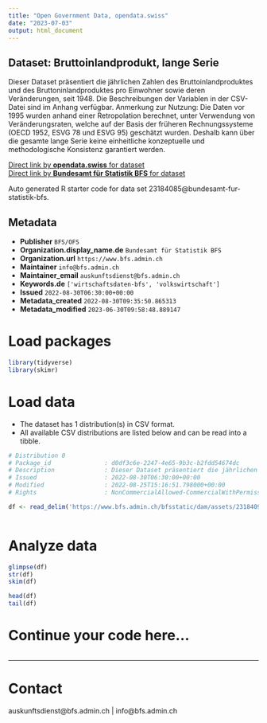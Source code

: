 ```yaml
---
title: "Open Government Data, opendata.swiss"
date: "2023-07-03"
output: html_document
---
```


## Dataset: Bruttoinlandprodukt, lange Serie

Dieser Dataset präsentiert die jährlichen Zahlen des Bruttoinlandproduktes und des Bruttoninlandproduktes pro Einwohner sowie deren Veränderungen, seit 1948. Die Beschreibungen der Variablen in der CSV-Datei sind im Anhang verfügbar. Anmerkung zur Nutzung: Die Daten vor 1995 wurden anhand einer Retropolation berechnet, unter Verwendung von Veränderungsraten, welche auf der Basis der früheren Rechnungssysteme (OECD 1952, ESVG 78 und ESVG 95) geschätzt wurden. Deshalb kann über die gesamte lange Serie keine einheitliche konzeptuelle und methodologische Konsistenz garantiert werden.

[Direct link by **opendata.swiss** for dataset](https://opendata.swiss/de/dataset/bruttoinlandprodukt-lange-serie8)<br>
[Direct link by **Bundesamt für Statistik BFS** for dataset](https://www.bfs.admin.ch/asset/de/ts-x-04.02.01.08)

Auto generated R starter code for data set 23184085@bundesamt-fur-statistik-bfs.

## Metadata

- **Publisher** `BFS/OFS`
- **Organization.display_name.de** `Bundesamt für Statistik BFS`
- **Organization.url** `https://www.bfs.admin.ch`
- **Maintainer** `info@bfs.admin.ch`
- **Maintainer_email** `auskunftsdienst@bfs.admin.ch`
- **Keywords.de** `['wirtschaftsdaten-bfs', 'volkswirtschaft']`
- **Issued** `2022-08-30T06:30:00+00:00`
- **Metadata_created** `2022-08-30T09:35:50.865313`
- **Metadata_modified** `2023-06-30T09:58:48.889147`


# Load packages

```r

library(tidyverse)
library(skimr)

```

# Load data

-   The dataset has 1 distribution(s) in CSV format.
-   All available CSV distributions are listed below and can be read into a tibble.

```r

# Distribution 0
# Package_id               : d0df3c6e-2247-4e65-9b3c-b2fdd54674dc
# Description              : Dieser Dataset präsentiert die jährlichen Zahlen des Bruttoinlandproduktes und des Bruttoninlandproduktes pro Einwohner sowie deren Veränderungen, seit 1948. Die Beschreibungen der Variablen in der CSV-Datei sind im Anhang verfügbar. Anmerkung zur Nutzung: Die Daten vor 1995 wurden anhand einer Retropolation berechnet, unter Verwendung von Veränderungsraten, welche auf der Basis der früheren Rechnungssysteme (OECD 1952, ESVG 78 und ESVG 95) geschätzt wurden. Deshalb kann über die gesamte lange Serie keine einheitliche konzeptuelle und methodologische Konsistenz garantiert werden.
# Issued                   : 2022-08-30T06:30:00+00:00
# Modified                 : 2022-08-25T15:16:51.798000+00:00
# Rights                   : NonCommercialAllowed-CommercialWithPermission-ReferenceRequired

df <- read_delim('https://www.bfs.admin.ch/bfsstatic/dam/assets/23184097/master')



```

# Analyze data

```r

glimpse(df)
str(df)
skim(df)

head(df)
tail(df)

```

# Continue your code here...

```r

```

------------------------------------------------------------------------

# Contact

auskunftsdienst@bfs.admin.ch | info@bfs.admin.ch
